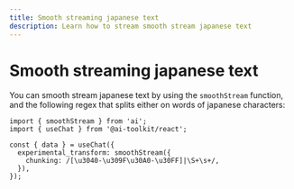 ```yaml
---
title: Smooth streaming japanese text
description: Learn how to stream smooth stream japanese text
---
```


# Smooth streaming japanese text

You can smooth stream japanese text by using the `smoothStream` function, and the following regex that splits either on words of japanese characters:

```tsx filename="page.tsx"
import { smoothStream } from 'ai';
import { useChat } from '@ai-toolkit/react';

const { data } = useChat({
  experimental_transform: smoothStream({
    chunking: /[\u3040-\u309F\u30A0-\u30FF]|\S+\s+/,
  }),
});
```
